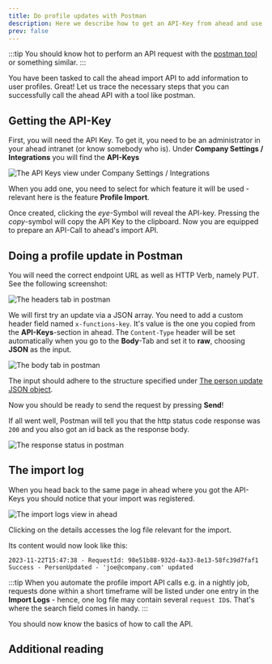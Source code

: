 ```yaml
---
title: Do profile updates with Postman
description: Here we describe how to get an API-Key from ahead and use it to perform test imports with the Postman tool
prev: false
---
```


:::tip
You should know hot to perform an API request with the [postman tool](https://www.postman.com/) or something similar.
:::

You have been tasked to call the ahead import API to add information to user profiles. Great! 
Let us trace the necessary steps that you can successfully call the ahead API with a tool like postman.

## Getting the API-Key

First, you will need the API Key. To get it, you need to be an administrator in your ahead intranet 
(or know somebody who is). Under **Company Settings / Integrations** you will find the **API-Keys**

<Image src={image1} alt="The API Keys view under Company Settings / Integrations" />

When you add one, you need to select for which feature it will be used - relevant here is the feature 
**Profile Import**.

Once created, clicking the _eye_-Symbol will reveal the API-key. Pressing the _copy_-symbol will copy 
the API Key to the clipboard. Now you are equipped to prepare an API-Call to ahead's import API.

## Doing a profile update in Postman

You will need the correct endpoint URL as well as HTTP Verb, namely PUT. See the following screenshot:

<Image src={image2} alt="The headers tab in postman" />

We will first try an update via a JSON array. You need to add a custom header field named `x-functions-key`.
It's value is the one you copied from the **API-Keys**-section in ahead.
The `Content-Type` header will be set automatically when you go to the **Body**-Tab and set it 
to **raw**, choosing **JSON** as the input.

<Image src={image3} alt="The body tab in postman" />

The input should adhere to the structure specified under [The person update JSON object](../../reference/05-person-json-object/).

Now you should be ready to send the request by pressing **Send**!

If all went well, Postman will tell you that the http status code response was `200` and you also got an id
back as the response body.

<Image src={image4} alt="The response status in postman" />

## The import log

When you head back to the same page in ahead where you got the API-Keys you should notice that your import
was registered.

<Image src={image5} alt="The import logs view in ahead" />

Clicking on the details accesses the log file relevant for the import. 

Its content would now look like this:

```text
2023-11-22T15:47:38 - RequestId: 98e51b88-932d-4a33-8e13-58fc39d7faf1
Success - PersonUpdated - 'joe@company.com' updated
```

:::tip
When you automate the profile import API calls e.g. in a nightly job, requests done within a short timeframe
will be listed under one entry in the **Import Logs** - hence, one log file may contain several 
`request ID`s. That's where the search field comes in handy.
:::

You should now know the basics of how to call the API.

## Additional reading

<CardGrid>
    <LinkCard
        title="Authorization & Authentication"
        description="Learn how to authorize your requests"
        href="../../reference/03-authentication-authorization/"
    />
    <LinkCard
        title="calling the Endpoint"
        description="Read the specification of the people import API"
        href="../../reference/04-endpoint/"
    />
</CardGrid>